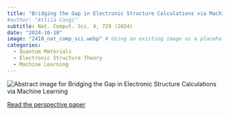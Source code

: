 ```yaml
---
title: "Bridging the Gap in Electronic Structure Calculations via Machine Learning"
#author: "Attila Cangi"
subtitle: Nat. Comput. Sci. 4, 729 (2024)
date: "2024-10-10"
image: "2410_nat_comp_sci.webp" # Using an existing image as a placeholder
categories:
  - Quantum Materials
  - Electronic Structure Theory
  - Machine Learning
---
```

![](2410_nat_comp_sci.webp){.course-thumbnail alt="Abstract image for Bridging the Gap in Electronic Structure Calculations via Machine Learning"}


[Read the perspective paper](https://doi.org/10.1038/s43588-024-00707-3){target="_blank"}
